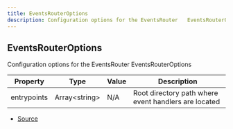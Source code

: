 ```yaml
---
title: EventsRouterOptions
description: Configuration options for the EventsRouter   EventsRouterOptions
---
```


## EventsRouterOptions

Configuration options for the EventsRouter
 EventsRouterOptions

| Property | Type | Value | Description |
| ----------- | ----------- | ----------- | ----------- |
| entrypoints | Array\<string> | N/A | Root directory path where event handlers are located |


- [Source](https://github.com/underctrl-io/commandkit/blob/e7997746676c2b18be64230c918cb998973d18b5/packages/commandkit/src/app/router/EventsRouter.ts#L10)